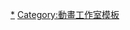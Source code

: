 {{Navbox
|name = 雲雀工作室
|title = [[雲雀工作室]]
|titlestyle = background:skyblue
|groupstyle = background:#d0e5f5
|bodyclass = hlist hlist-hyphen
|group1 = 雲雀工作室
|list1 = {{Navbox|child
 |titlestyle = background:skyblue
 |groupstyle = background:#d0e5f5
 |bodyclass = hlist hlist-hyphen
 |group1 = 電視動畫
 |list1 = 
* {{lang|ja|[[パニポニ]]}}
* {{tsl|ja|快感・フレーズ|快感指令}}
* {{lang|ja|[[レッツマイクロパッチ]]}}
* [[外星人田中太郎|-{zh-cn:外星人田中太郎;zh-tw:外星人田中太郎;zh-hk:我的ET同學;}-]]
* {{tsl|ja|名たんていカゲマン|名偵探KAGEMAN|偵探少年KAGEMAN}}
* [[歡樂課程|-{zh-cn:欢乐课程;zh-tw:歡樂課程;zh-hk:家有MISS;}-系列]]
* [[魔法咪路咪路|-{zh-cn:魔法咪路咪路;zh-tw:魔法咪路咪路;zh-hk:魔法小米路;}-系列]]
* [[決鬥大師]]
* [[青檸色之戰奇譚|-{zh-hans:礼武战奇谭;zh-hant:萊姆色戰奇譚;}-]]
* {{tsl|ja|絶体絶命でんぢゃらすじーさん|絕對冇命危險爺爺|-{zh-cn:走投无路危险爷爷;zh-tw:走投無路危險爺爺;zh-hk:絕對冇命危險爺爺;}-}}
* [[決鬥大師|決鬥大師Charge]]
* {{tsl|ja|みらくる! ぱんぞう|Miracle! Panzo}}
* [[棒球大聯盟|棒球大聯盟系列]]
* {{tsl|ja|はっぴぃセブン|學園快樂七福神}}
* {{tsl|ja|練馬大根ブラザーズ|練馬大根兄弟}}
* [[女生愛女生]]
* [[吉永家的石像怪|-{zh-cn:吉永家的石像怪;zh-tw:吉永家的石像怪;zh-hk:吉永家的神奇石像;}-]]
* [[嬌蠻之吻|嬌蠻之吻 Cool×Sweet]]
* [[地上最强新娘]]
* [[Venus Versus Virus|Venus Versus Virus 除魔維納斯]]
* {{tsl|ja|MOONLIGHT MILE|月亮的距離|月亮的距離}}
* [[光速大冒險PIPOPA|-{zh-cn:网络精灵PIPOPA;zh-tw:光速大冒險PIPOPA;zh-hk:網絡小精靈;}-]]
* [[Weiß Survive|Weiß Survive系列]]
* [[魔力充電娘]]
* [[夢色蛋糕師|夢色蛋糕師系列]]
* {{tsl|ja|召しませロードス島戦記 〜それっておいしいの?〜|享用羅德斯島戰記 ～對我來說很美味嗎？～|羅德斯島戰記外傳}}
* [[潔癖男子青山！]]
 |group2 = OVA動畫
 |list2 = 
* {{tsl|ja|新カラテ地獄変|新空手道地獄變}}
* [[戀姬|戀姬系列]]
* {{tsl|ja|ねとらん者 THE MOVIE|先行者 THE MOVIE}}
* [[青檸色之戰奇譚|-{zh-hans:礼武战奇谭;zh-hant:萊姆色戰奇譚;}- 南國夢浪漫]]
* {{tsl|ja|星の海のアムリ|星之海的阿姆莉}}
* {{tsl|ja|いっしょにとれーにんぐ|一起來鍛煉|一起來鍛煉系列}}
 |group3 = 劇場版動畫
 |list3 = 
* [[決鬥大師|決鬥大師劇場版：暗之城的魔龍凰]]
* {{tsl|ja|ジュノー (アニメ映画)|Junod}}
* [[異邦人系列|海邊的異邦人]]
 |group4 = 網絡動畫
 |list4 = 
* [[手機少女]]
* [[怪物彈珠]]
}}
|group2 = LARX
|list2 = {{Navbox|child
 |titlestyle = background:skyblue
 |groupstyle = background:#d0e5f5
 |bodyclass = hlist hlist-hyphen
 |group1 = 　電視動畫
 |list1 = 
* [[能量獸之戰獸旋戰鬥|-{zh-cn:兽旋战斗;zh-tw:能量獸之戰獸旋戰鬥;zh-hk:獸旋戰鬥;}-]]
* [[IDOLY PRIDE]]（CG製作）
|group2 = 網絡動畫
 |list2 = 
* [[拳愿阿修罗]]
}}
|group3 = [[Lerche]]
|list3 = {{Navbox|child
 |titlestyle = background:skyblue
 |groupstyle = background:#d0e5f5
 |bodyclass = hlist hlist-hyphen
 |group2 = 　電視動畫
 |list2 = 
* [[認真和我談戀愛！]]
* [[槍彈辯駁 希望學園與絕望高中生|-{zh-hans:弹丸论破;zh-hant:槍彈辯駁;}-]]
* [[機巧少女不會受傷]]
* [[HAMATORA-超能偵探社-|Re:␣ 超能偵探社]]
* [[暗殺教室]]
* [[亂步奇譚 Game of Laplace]]
* [[學園孤島]]
* [[魔物娘的同居日常]]
* [[最弱無敗神裝機龍]]
* [[槍彈辯駁3 －The End of 希望峰學園－|-{zh-hans:弹丸论破;zh-hant:槍彈辯駁;}-3 －The End of 希望峰學園－]]
* [[魔法少女育成計劃]]
* [[人渣的本愿]]
* [[歡迎來到實力至上主義的教室]]
* [[奇諾之旅]]
* [[此花亭奇譚|此花綺譚]]
* [[妖精森林的小不點]]
* [[昴宿七星]]
* [[遊戲3人娘]]
* [[Radiant 虛空魔境]]
* [[彼方的阿斯特拉]]
* [[GIVEN 被贈與的未來]]
* [[地縛少年花子君]]
* [[偶像荣耀]]
* [[逆轉世界的電池少女]]
 |group3 = OVA動畫
 |list3 = 
* [[幻想嘉年華]]
* [[Fate/Prototype]]
* {{tsl|ja|サクラカプセル|櫻花樹下的時間膠囊}}
 |group4 = 網絡動畫
 |list4 = 
* [[殺老師Q！]]
}}}}<noinclude>
{{DEFAULTSORT:Studio Hibari}}
[[Category:雲雀工作室|*]]
[[Category:動畫工作室模板]]</noinclude>